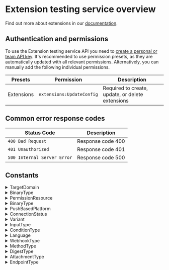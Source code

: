 # Extension testing service overview


Find out more about extensions in our [documentation](https://coralogix.com/docs/integrations/extensions/).

## Authentication and permissions

To use the Extension testing service API you need to [create a personal or team API key](https://coralogix.com/docs/user-guides/account-management/api-keys/api-keys/). It's recommended to use permission presets, as they are automatically updated with all relevant permissions. Alternatively, you can manually add the following individual permissions.

| Presets | Permission            | Description                                      |
|---------|-----------------------|--------------------------------------------------|
| Extensions | `extensions:UpdateConfig` | Required to create, update, or delete extensions |

## Common error response codes

| Status Code | Description                           |
|-------------|---------------------------------------|
| `400 Bad Request` | Response code 400 |
| `401 Unauthorized` | Response code 401 |
| `500 Internal Server Error` | Response code 500 |

## Constants

<details>
  <summary>TargetDomain</summary>

  | Value |
|-------|
| `ACTION` |
| `ALERT` |
| `ENRICHMENT` |
| `GRAFANA_DASHBOARD` |
| `KIBANA_DASHBOARD` |
| `PARSING_RULE` |
| `SAVED_VIEW` |
| `CX_CUSTOM_DASHBOARD` |
| `METRICS_RULE_GROUP` |
| `EVENTS_TO_METRICS` |
| `ALERT_V3` |
</details>
<details>
  <summary>BinaryType</summary>

  | Value |
|-------|
| `PREVIEW_IMAGE` |
| `KIBANA_DASHBOARD_DEFINITION` |
| `GRAFANA_DASHBOARD_DEFINITION` |
| `ENRICHMENT_CSV` |
| `CX_CUSTOM_DASHBOARD_DEFINITION` |
</details>
<details>
  <summary>PermissionResource</summary>

  | Value |
|-------|
| `UNKNOWN` |
| `ACTION` |
| `ALERT` |
| `CUSTOM_ENRICHMENT` |
| `GEO_ENRICHMENT` |
| `SECURITY_ENRICHMENT` |
| `RESOURCE_CLOUD_METADATA_ENRICHMENT` |
| `GRAFANA_DASHBOARD` |
| `KIBANA_DASHBOARD` |
| `PARSING_RULE` |
| `SAVED_VIEW` |
| `CX_CUSTOM_DASHBOARD` |
| `METRICS_RULE_GROUP` |
| `SPAN_EVENTS_TO_METRICS` |
| `LOGS_EVENTS_TO_METRICS` |
</details>
<details>
  <summary>BinaryType</summary>

  | Value |
|-------|
| `KIBANA_INDEX_PATTERN` |
</details>
<details>
  <summary>PushBasedPlatform</summary>

  | Value |
|-------|
| `UNDEFINED` |
| `PLATFORM_BITBUCKET` |
| `PLATFORM_GITHUB` |
| `PLATFORM_GITLAB` |
| `PLATFORM_AWS_SNS` |
| `PLATFORM_OPSGENIE` |
| `PLATFORM_PAGERDUTY` |
| `PLATFORM_PROMETHEUS` |
| `PLATFORM_SLACK` |
| `PLATFORM_INTERCOM` |
</details>
<details>
  <summary>ConnectionStatus</summary>

  | Value |
|-------|
| `PENDING` |
| `ACTIVE` |
| `FAILING` |
| `STATUS_UNKNOWN` |
</details>
<details>
  <summary>Variant</summary>

  | Value |
|-------|
| `DEFAULT` |
| `GCP` |
| `OAUTH` |
| `CUSTOM` |
</details>
<details>
  <summary>InputType</summary>

  | Value |
|-------|
| `API_KEY` |
| `TEXT` |
| `LIST_TEXT` |
| `MULTIPLE_SELECTION` |
| `BOOLEAN` |
| `SELECT` |
| `JSON` |
| `NUMBER` |
| `SENSITIVE_DATA` |
| `JSON_OBJECT_ARRAY` |
</details>
<details>
  <summary>ConditionType</summary>

  | Value |
|-------|
| `UNKNOWN` |
| `OR` |
| `AND` |
</details>
<details>
  <summary>Language</summary>

  | Value |
|-------|
| `UNKNOWN` |
| `BASH` |
| `JAVASCRIPT` |
</details>
<details>
  <summary>WebhookType</summary>

  | Value |
|-------|
| `UNKNOWN` |
| `GENERIC` |
| `SLACK` |
| `PAGERDUTY` |
| `SEND_LOG` |
| `EMAIL_GROUP` |
| `MICROSOFT_TEAMS` |
| `JIRA` |
| `OPSGENIE` |
| `DEMISTO` |
| `AWS_EVENT_BRIDGE` |
| `IBM_EVENT_NOTIFICATIONS` |
| `MS_TEAMS_WORKFLOW` |
</details>
<details>
  <summary>MethodType</summary>

  | Value |
|-------|
| `UNKNOWN` |
| `GET` |
| `POST` |
| `PUT` |
</details>
<details>
  <summary>DigestType</summary>

  | Value |
|-------|
| `UNKNOWN` |
| `ERROR_AND_CRITICAL_LOGS` |
| `FLOW_ANOMALIES` |
| `SPIKE_ANOMALIES` |
| `DATA_USAGE` |
</details>
<details>
  <summary>AttachmentType</summary>

  | Value |
|-------|
| `EMPTY` |
| `METRIC_SNAPSHOT` |
| `LOGS` |
</details>
<details>
  <summary>EndpointType</summary>

  | Value |
|-------|
| `ENDPOINT_TYPE_DEFAULT_OR_PUBLIC` |
| `ENDPOINT_TYPE_PRIVATE` |
</details>
